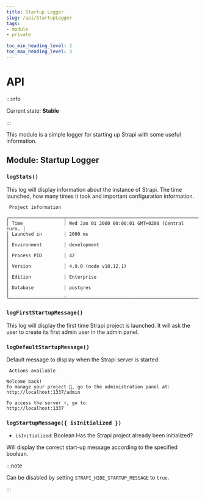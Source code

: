 ```yaml
---
title: Startup Logger
slug: /api/StartupLogger
tags:
- module
- private

toc_min_heading_level: 2
toc_max_heading_level: 3
---
```


# API

:::info

Current state: **Stable**

:::

This module is a simple logger for starting up Strapi with some useful information.

## Module: Startup Logger

### `logStats()`

This log will display information about the instance of Strapi. The time launched, how many times it took and important configuration information.

```
 Project information

┌────────────────────┬──────────────────────────────────────────────────┐
│ Time               │ Wed Jan 01 2000 00:00:01 GMT+0200 (Central Euro… │
│ Launched in        │ 2000 ms                                          │
│ Environment        │ development                                      │
│ Process PID        │ 42                                               │
│ Version            │ 4.9.0 (node v18.12.1)                            │
│ Edition            │ Enterprise                                       │
│ Database           │ postgres                                         │
└────────────────────┴──────────────────────────────────────────────────┘
```

### `logFirstStartupMessage()`

This log will display the first time Strapi project is launched. It will ask the user to create its first admin user in the admin panel.

### `logDefaultStartupMessage()`

Default message to display when the Strapi server is started.

```
 Actions available

Welcome back!
To manage your project 🚀, go to the administration panel at:
http://localhost:1337/admin

To access the server ⚡️, go to:
http://localhost:1337
```

### `logStartupMessage({ isInitialized })`

- `isInitialized`: <Type>Boolean</Type> Has the Strapi project already been initialized?

Will display the correct start-up message according to the specified boolean.

:::note

Can be disabled by setting `STRAPI_HIDE_STARTUP_MESSAGE` to `true`.

:::
